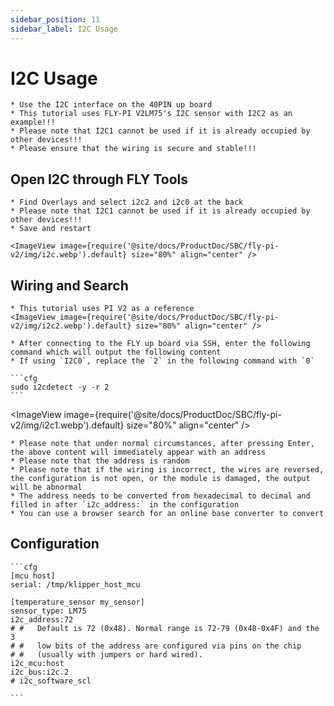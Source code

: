 ```yaml
---
sidebar_position: 11
sidebar_label: I2C Usage
---
```


# I2C Usage

    * Use the I2C interface on the 40PIN up board
    * This tutorial uses FLY-PI V2LM75's I2C sensor with I2C2 as an example!!!
    * Please note that I2C1 cannot be used if it is already occupied by other devices!!!
    * Please ensure that the wiring is secure and stable!!!

## Open I2C through FLY Tools

    * Find Overlays and select i2c2 and i2c0 at the back
    * Please note that I2C1 cannot be used if it is already occupied by other devices!!!
    * Save and restart

    <ImageView image={require('@site/docs/ProductDoc/SBC/fly-pi-v2/img/i2c.webp').default} size="80%" align="center" />


## Wiring and Search
    * This tutorial uses PI V2 as a reference
    <ImageView image={require('@site/docs/ProductDoc/SBC/fly-pi-v2/img/i2c2.webp').default} size="80%" align="center" />

    * After connecting to the FLY up board via SSH, enter the following command which will output the following content
    * If using `I2C0`, replace the `2` in the following command with `0`

    ```cfg
    sudo i2cdetect -y -r 2
    ```

<ImageView image={require('@site/docs/ProductDoc/SBC/fly-pi-v2/img/i2c1.webp').default} size="80%" align="center" />

    * Please note that under normal circumstances, after pressing Enter, the above content will immediately appear with an address
    * Please note that the address is random
    * Please note that if the wiring is incorrect, the wires are reversed, the configuration is not open, or the module is damaged, the output will be abnormal
    * The address needs to be converted from hexadecimal to decimal and filled in after `i2c_address:` in the configuration
    * You can use a browser search for an online base converter to convert

## Configuration

    ```cfg
    [mcu host]
    serial: /tmp/klipper_host_mcu

    [temperature_sensor my_sensor]
    sensor_type: LM75
    i2c_address:72
    # #   Default is 72 (0x48). Normal range is 72-79 (0x48-0x4F) and the 3
    # #   low bits of the address are configured via pins on the chip
    # #   (usually with jumpers or hard wired).
    i2c_mcu:host
    i2c_bus:i2c.2
    # i2c_software_scl

    ```